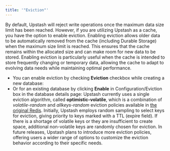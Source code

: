 ```yaml
---
title: '"Eviction"'
---
```

By default, Upstash will reject write operations once the maximum data size
limit has been reached. However, if you are utilizing Upstash as a cache, you
have the option to enable eviction. Enabling eviction allows older data to be
automatically removed from the cache (including Durable Storage) when the maximum size limit is reached.
This ensures that the cache remains within the allocated size and can make room
for new data to be stored. Enabling eviction is particularly useful when the
cache is intended to store frequently changing or temporary data, allowing the
cache to adapt to evolving data needs while maintaining optimal performance.
- You can enable eviction by checking **Eviction** checkbox while creating a new
  database:
- Or for an existing database by clicking **Enable** in Configuration/Eviction
  box in the database details page:
Upstash currently uses a single eviction algorithm, called
**optimistic-volatile**, which is a combination of _volatile-random_ and
_allkeys-random_ eviction policies available in
[the original Redis](https://redis.io/docs/manual/eviction/#eviction-policies).
Initially, Upstash employs random sampling to select keys for eviction, giving
priority to keys marked with a TTL (expire field). If there is a shortage of
volatile keys or they are insufficient to create space, additional non-volatile
keys are randomly chosen for eviction. In future releases, Upstash plans to
introduce more eviction policies, offering users a wider range of options to
customize the eviction behavior according to their specific needs.
